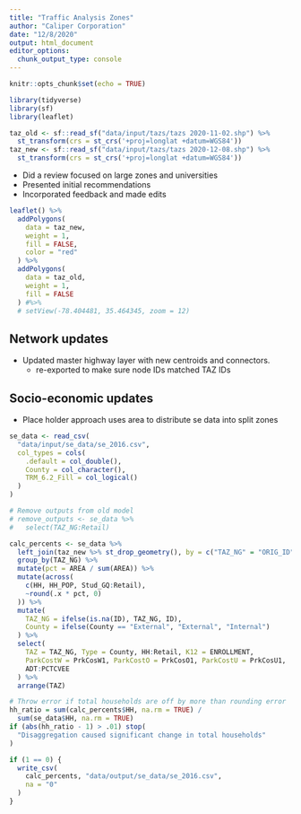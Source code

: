 ```yaml
---
title: "Traffic Analysis Zones"
author: "Caliper Corporation"
date: "12/8/2020"
output: html_document
editor_options: 
  chunk_output_type: console
---
```


```r
knitr::opts_chunk$set(echo = TRUE)

library(tidyverse)
library(sf)
library(leaflet)
```

```r
taz_old <- sf::read_sf("data/input/tazs/tazs 2020-11-02.shp") %>%
  st_transform(crs = st_crs('+proj=longlat +datum=WGS84'))
taz_new <- sf::read_sf("data/input/tazs/tazs 2020-12-08.shp") %>%
  st_transform(crs = st_crs('+proj=longlat +datum=WGS84'))
```

- Did a review focused on large zones and universities
- Presented initial recommendations
- Incorporated feedback and made edits

```r
leaflet() %>%
  addPolygons(
    data = taz_new,
    weight = 1,
    fill = FALSE,
    color = "red"
  ) %>%
  addPolygons(
    data = taz_old,
    weight = 1,
    fill = FALSE
  ) #%>%
  # setView(-78.404481, 35.464345, zoom = 12)
```

## Network updates

- Updated master highway layer with new centroids and connectors.
  - re-exported to make sure node IDs matched TAZ IDs
  
## Socio-economic updates

- Place holder approach uses area to distribute se data into split zones

```r
se_data <- read_csv(
  "data/input/se_data/se_2016.csv",
  col_types = cols(
    .default = col_double(),
    County = col_character(),
    TRM_6.2_Fill = col_logical()
  )
)

# Remove outputs from old model
# remove_outputs <- se_data %>%
#   select(TAZ_NG:Retail)

calc_percents <- se_data %>%
  left_join(taz_new %>% st_drop_geometry(), by = c("TAZ_NG" = "ORIG_ID")) %>%
  group_by(TAZ_NG) %>%
  mutate(pct = AREA / sum(AREA)) %>%
  mutate(across(
    c(HH, HH_POP, Stud_GQ:Retail),
    ~round(.x * pct, 0)
  )) %>%
  mutate(
    TAZ_NG = ifelse(is.na(ID), TAZ_NG, ID),
    County = ifelse(County == "External", "External", "Internal")
  ) %>%
  select(
    TAZ = TAZ_NG, Type = County, HH:Retail, K12 = ENROLLMENT,
    ParkCostW = PrkCosW1, ParkCostO = PrkCosO1, ParkCostU = PrkCosU1, 
    ADT:PCTCVEE
  ) %>%
  arrange(TAZ)

# Throw error if total households are off by more than rounding error
hh_ratio = sum(calc_percents$HH, na.rm = TRUE) / 
  sum(se_data$HH, na.rm = TRUE)
if (abs(hh_ratio - 1) > .01) stop(
  "Disaggregation caused significant change in total households"
)
```

```r
if (1 == 0) {
  write_csv(
    calc_percents, "data/output/se_data/se_2016.csv",
    na = "0"
  )
}
```

